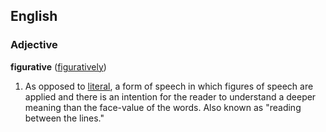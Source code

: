 ==English==

===Adjective===
'''figurative''' ([[figuratively]])
#As opposed to [[literal]], a form of speech in which figures of speech are applied and there is an intention for the reader to understand a deeper meaning than the face-value of the words.  Also known as "reading between the lines."